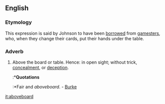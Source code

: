 ==English==

===Etymology===
This expression is said by Johnson to have been [[borrowed]] from [[gamesters]], who, when they change their cards, put their hands under the table.

===Adverb===
# Above the board or table.  Hence: in open sight; without trick, [[concealment]], or [[deception]].
#:*'''Quotations'''
#:*Fair and ''aboveboard''. - [[Burke]]

[[it:aboveboard]]